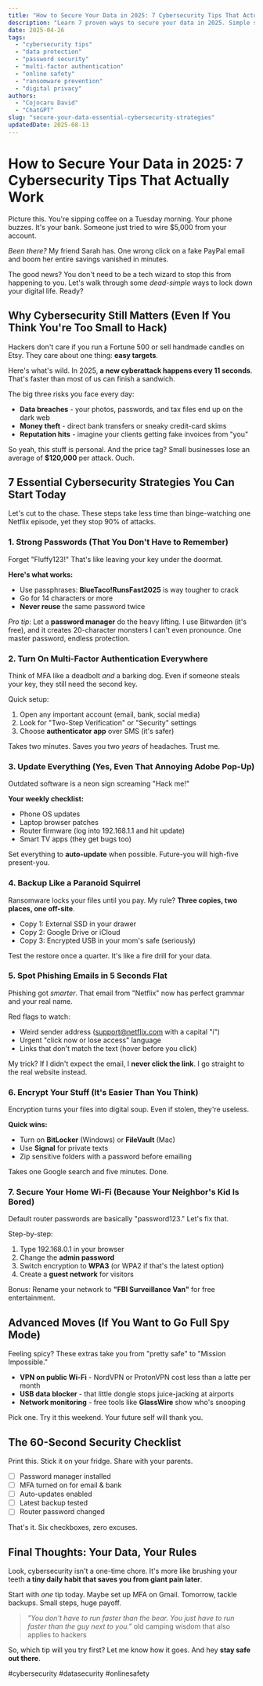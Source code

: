 ```yaml
---
title: "How to Secure Your Data in 2025: 7 Cybersecurity Tips That Actually Work"
description: "Learn 7 proven ways to secure your data in 2025. Simple steps for passwords, backups, MFA, and more. No tech degree required."
date: 2025-04-26
tags:
  - "cybersecurity tips"
  - "data protection"
  - "password security"
  - "multi-factor authentication"
  - "online safety"
  - "ransomware prevention"
  - "digital privacy"
authors:
  - "Cojocaru David"
  - "ChatGPT"
slug: "secure-your-data-essential-cybersecurity-strategies"
updatedDate: 2025-08-13
---
```


# How to Secure Your Data in 2025: 7 Cybersecurity Tips That Actually Work

Picture this. You're sipping coffee on a Tuesday morning. Your phone buzzes. It's your bank. Someone just tried to wire $5,000 from your account.

*Been there?* My friend Sarah has. One wrong click on a fake PayPal email and boom her entire savings vanished in minutes.

The good news? You don't need to be a tech wizard to stop this from happening to you. Let's walk through some *dead-simple* ways to lock down your digital life. Ready?

## Why Cybersecurity Still Matters (Even If You Think You're Too Small to Hack)

Hackers don't care if you run a Fortune 500 or sell handmade candles on Etsy. They care about one thing: **easy targets**.

Here's what's wild. In 2025, **a new cyberattack happens every 11 seconds**. That's faster than most of us can finish a sandwich.

The big three risks you face every day:

- **Data breaches** - your photos, passwords, and tax files end up on the dark web
- **Money theft** - direct bank transfers or sneaky credit-card skims
- **Reputation hits** - imagine your clients getting fake invoices from "you"

So yeah, this stuff is personal. And the price tag? Small businesses lose an average of **$120,000** per attack. Ouch.

## 7 Essential Cybersecurity Strategies You Can Start Today

Let's cut to the chase. These steps take less time than binge-watching one Netflix episode, yet they stop 90% of attacks.

### 1. **Strong Passwords** (That You Don't Have to Remember)

Forget "Fluffy123!" That's like leaving your key under the doormat.

**Here's what works:**

- Use passphrases: **BlueTaco!RunsFast2025** is way tougher to crack
- Go for 14 characters or more
- **Never reuse** the same password twice

*Pro tip*: Let a **password manager** do the heavy lifting. I use Bitwarden (it's free), and it creates 20-character monsters I can't even pronounce. One master password, endless protection.

### 2. Turn On **Multi-Factor Authentication** Everywhere

Think of MFA like a deadbolt *and* a barking dog. Even if someone steals your key, they still need the second key.

Quick setup:

1. Open any important account (email, bank, social media)
2. Look for "Two-Step Verification" or "Security" settings
3. Choose **authenticator app** over SMS (it's safer)

Takes two minutes. Saves you two *years* of headaches. Trust me.

### 3. Update Everything (Yes, Even That Annoying Adobe Pop-Up)

Outdated software is a neon sign screaming "Hack me!"

**Your weekly checklist:**

- Phone OS updates
- Laptop browser patches
- Router firmware (log into 192.168.1.1 and hit update)
- Smart TV apps (they get bugs too)

Set everything to **auto-update** when possible. Future-you will high-five present-you.

### 4. **Backup Like a Paranoid Squirrel**

Ransomware locks your files until you pay. My rule? **Three copies, two places, one off-site**.

- Copy 1: External SSD in your drawer
- Copy 2: Google Drive or iCloud
- Copy 3: Encrypted USB in your mom's safe (seriously)

Test the restore once a quarter. It's like a fire drill for your data.

### 5. Spot **Phishing Emails** in 5 Seconds Flat

Phishing got *smarter*. That email from "Netflix" now has perfect grammar and your real name.

Red flags to watch:

- Weird sender address (support@netfIix.com with a capital "i")
- Urgent "click now or lose access" language
- Links that don't match the text (hover before you click)

My trick? If I didn't expect the email, I **never click the link**. I go straight to the real website instead.

### 6. **Encrypt Your Stuff** (It's Easier Than You Think)

Encryption turns your files into digital soup. Even if stolen, they're useless.

**Quick wins:**

- Turn on **BitLocker** (Windows) or **FileVault** (Mac)
- Use **Signal** for private texts
- Zip sensitive folders with a password before emailing

Takes one Google search and five minutes. Done.

### 7. **Secure Your Home Wi-Fi** (Because Your Neighbor's Kid Is Bored)

Default router passwords are basically "password123." Let's fix that.

Step-by-step:

1. Type 192.168.0.1 in your browser
2. Change the **admin password**
3. Switch encryption to **WPA3** (or WPA2 if that's the latest option)
4. Create a **guest network** for visitors

Bonus: Rename your network to **"FBI Surveillance Van"** for free entertainment.

## Advanced Moves (If You Want to Go Full Spy Mode)

Feeling spicy? These extras take you from "pretty safe" to "Mission Impossible."

- **VPN on public Wi-Fi** - NordVPN or ProtonVPN cost less than a latte per month
- **USB data blocker** - that little dongle stops juice-jacking at airports
- **Network monitoring** - free tools like **GlassWire** show who's snooping

Pick one. Try it this weekend. Your future self will thank you.

## The 60-Second Security Checklist

Print this. Stick it on your fridge. Share with your parents.

- [ ] Password manager installed
- [ ] MFA turned on for email & bank
- [ ] Auto-updates enabled
- [ ] Latest backup tested
- [ ] Router password changed

That's it. Six checkboxes, zero excuses.

## Final Thoughts: Your Data, Your Rules

Look, cybersecurity isn't a one-time chore. It's more like brushing your teeth **a tiny daily habit that saves you from giant pain later**.

Start with *one* tip today. Maybe set up MFA on Gmail. Tomorrow, tackle backups. Small steps, huge payoff.

> _"You don't have to run faster than the bear. You just have to run faster than the guy next to you."_   old camping wisdom that also applies to hackers

So, which tip will you try first? Let me know how it goes. And hey **stay safe out there**.

#cybersecurity #datasecurity #onlinesafety
